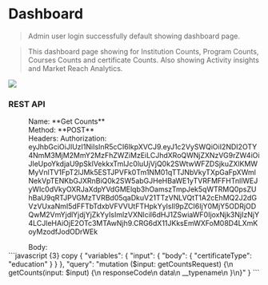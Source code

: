 # Dashboard

> Admin user login successfully default showing dashboard page.

> This dashboard page showing for Institution Counts, Program Counts, Courses Counts and certificate Counts. Also showing Activity insights and Market Reach Analytics.


<img src="../../admin/dashboard.png" />

### REST API

<dl>
  <dd>Name: **Get Counts**</dd>
  <dd>Method: **POST**</dd>
  <dd>Headers: Authorization: eyJhbGciOiJIUzI1NiIsInR5cCI6IkpXVCJ9.eyJ1c2VySWQiOiI2NDI2OTY4NmM3MjM2MmY2MzFhZWZiMzEiLCJhdXRoQWNjZXNzVG9rZW4iOiJleUpoYkdjaU9pSklVekkxTmlJc0luUjVjQ0k2SWtwWFZDSjkuZXlKMWMyVnlTV1FpT2lJMk5ESTJPVFk0Tm1NM01qTTJNbVkyTXpGaFpXWmlNekVpTENKbGJXRnBiQ0k2SW5abGJHeHBaWE1yTVRFMFFHTnllWEJyWlc0dVkyOXRJaXdpYVdGMElqb3hOamszTmpJek5qWTRMQ0psZUhBaU9qRTJPVGMzTVRBd05qaDkuV21TTzVNLVQtT1A2cEhMQ2J2dGVzVUxaNmI5dFFTbTdxbVFVVUtFTHpkYyIsIl9pZCI6IjY0MjY5ODRjODQwM2VmYjdlYjdjYjZkYyIsImlzVXNlciI6dHJ1ZSwiaWF0IjoxNjk3NjIzNjY4LCJleHAiOjE2OTc3MTAwNjh9.CRG6dX11JKksEmWXFoM08D4LXmKoyMzodfJodODrWEk</dd>
</dl>
<dl>
  <dd>Body:</dd>
  ```javascript {3} copy
{
    "variables": {
        "input": {
            "body": {
                "certificateType": "education"
            }
        }
    },
    "query": "mutation ($input: getCountsRequest) {\n  getCounts(input: $input) {\n    responseCode\n    data\n    __typename\n  }\n}"
}
```
</dl>